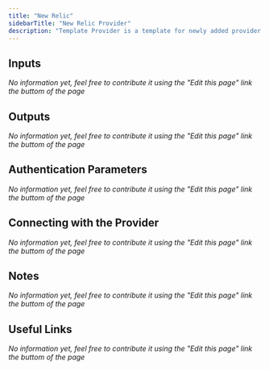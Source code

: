 ```yaml
---
title: "New Relic"
sidebarTitle: "New Relic Provider"
description: "Template Provider is a template for newly added provider's documentation"
---
```


## Inputs

_No information yet, feel free to contribute it using the "Edit this page" link the buttom of the page_

## Outputs

_No information yet, feel free to contribute it using the "Edit this page" link the buttom of the page_

## Authentication Parameters

_No information yet, feel free to contribute it using the "Edit this page" link the buttom of the page_

## Connecting with the Provider

_No information yet, feel free to contribute it using the "Edit this page" link the buttom of the page_

## Notes

_No information yet, feel free to contribute it using the "Edit this page" link the buttom of the page_

## Useful Links

_No information yet, feel free to contribute it using the "Edit this page" link the buttom of the page_
